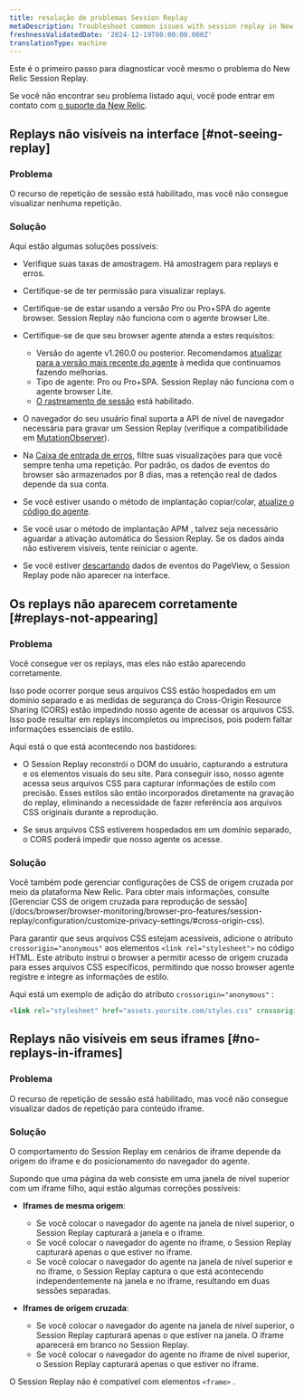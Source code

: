 ```yaml
---
title: resolução de problemas Session Replay
metaDescription: Troubleshoot common issues with session replay in New Relic Browser.
freshnessValidatedDate: '2024-12-19T00:00:00.000Z'
translationType: machine
---
```


Este é o primeiro passo para diagnosticar você mesmo o problema do New Relic Session Replay.

Se você não encontrar seu problema listado aqui, você pode entrar em contato com [o suporte da New Relic](https://support.newrelic.com).

## Replays não visíveis na interface [#not-seeing-replay]

### Problema

O recurso de repetição de sessão está habilitado, mas você não consegue visualizar nenhuma repetição.

### Solução

Aqui estão algumas soluções possíveis:

* Verifique suas taxas de amostragem. Há amostragem para replays e erros.

* Certifique-se de ter permissão para visualizar replays.

* Certifique-se de estar usando a versão Pro ou Pro+SPA do agente browser. Session Replay não funciona com o agente browser Lite.

* Certifique-se de que seu browser agente atenda a estes requisitos:

  * Versão do agente v1.260.0 ou posterior. Recomendamos [atualizar para a versão mais recente do agente](/docs/release-notes/new-relic-browser-release-notes/browser-agent-release-notes) à medida que continuamos fazendo melhorias.
  * Tipo de agente: Pro ou Pro+SPA. Session Replay não funciona com o agente browser Lite.
  * [O rastreamento de sessão](/docs/browser/browser-monitoring/browser-pro-features/session-traces-explore-webpages-life-cycle/#requirements) está habilitado.

* O navegador do seu usuário final suporta a API de nível de navegador necessária para gravar um Session Replay (verifique a compatibilidade em [MutationObserver](https://caniuse.com/mutationobserver)).

* Na [Caixa de entrada de erros](/docs/errors-inbox/errors-inbox/), filtre suas visualizações para que você sempre tenha uma repetição. Por padrão, os dados de eventos do browser são armazenados por 8 dias, mas a retenção real de dados depende da sua conta.

* Se você estiver usando o método de implantação copiar/colar, [atualize o código do agente](#update-snippet).

* Se você usar o método de implantação APM , talvez seja necessário aguardar a ativação automática do Session Replay. Se os dados ainda não estiverem visíveis, tente reiniciar o agente.

* Se você estiver [descartando](https://docs.newrelic.com/docs/data-apis/manage-data/drop-data-using-nerdgraph/) dados de eventos do PageView, o Session Replay pode não aparecer na interface.

## Os replays não aparecem corretamente [#replays-not-appearing]

### Problema

Você consegue ver os replays, mas eles não estão aparecendo corretamente.

Isso pode ocorrer porque seus arquivos CSS estão hospedados em um domínio separado e as medidas de segurança do Cross-Origin Resource Sharing (CORS) estão impedindo nosso agente de acessar os arquivos CSS. Isso pode resultar em replays incompletos ou imprecisos, pois podem faltar informações essenciais de estilo.

Aqui está o que está acontecendo nos bastidores:

* O Session Replay reconstrói o DOM do usuário, capturando a estrutura e os elementos visuais do seu site. Para conseguir isso, nosso agente acessa seus arquivos CSS para capturar informações de estilo com precisão. Esses estilos são então incorporados diretamente na gravação do replay, eliminando a necessidade de fazer referência aos arquivos CSS originais durante a reprodução.

* Se seus arquivos CSS estiverem hospedados em um domínio separado, o CORS poderá impedir que nosso agente os acesse.

### Solução

<Callout variant="tip">
  Você também pode gerenciar configurações de CSS de origem cruzada por meio da plataforma New Relic. Para obter mais informações, consulte [Gerenciar CSS de origem cruzada para reprodução de sessão](/docs/browser/browser-monitoring/browser-pro-features/session-replay/configuration/customize-privacy-settings/#cross-origin-css).
</Callout>

Para garantir que seus arquivos CSS estejam acessíveis, adicione o atributo `crossorigin="anonymous"` aos elementos `<link rel="stylesheet">` no código HTML. Este atributo instrui o browser a permitir acesso de origem cruzada para esses arquivos CSS específicos, permitindo que nosso browser agente registre e integre as informações de estilo.

Aqui está um exemplo de adição do atributo `crossorigin="anonymous"` :

```html
<link rel="stylesheet" href="assets.yoursite.com/styles.css" crossorigin="anonymous">
```

## Replays não visíveis em seus iframes [#no-replays-in-iframes]

### Problema

O recurso de repetição de sessão está habilitado, mas você não consegue visualizar dados de repetição para conteúdo iframe.

### Solução

O comportamento do Session Replay em cenários de iframe depende da origem do iframe e do posicionamento do navegador do agente.

Supondo que uma página da web consiste em uma janela de nível superior com um iframe filho, aqui estão algumas correções possíveis:

* **Iframes de mesma origem**:

  * Se você colocar o navegador do agente na janela de nível superior, o Session Replay capturará a janela e o iframe.
  * Se você colocar o navegador do agente no iframe, o Session Replay capturará apenas o que estiver no iframe.
  * Se você colocar o navegador do agente na janela de nível superior e no iframe, o Session Replay captura o que está acontecendo independentemente na janela e no iframe, resultando em duas sessões separadas.

* **Iframes de origem cruzada**:

  * Se você colocar o navegador do agente na janela de nível superior, o Session Replay capturará apenas o que estiver na janela. O iframe aparecerá em branco no Session Replay.
  * Se você colocar o navegador do agente no iframe de nível superior, o Session Replay capturará apenas o que estiver no iframe.

O Session Replay não é compatível com elementos `<frame>` .